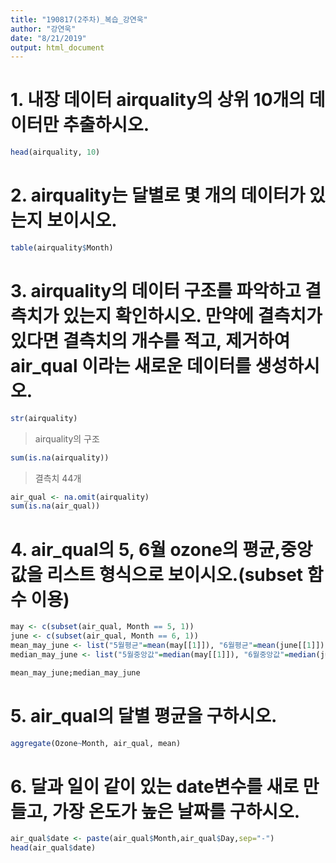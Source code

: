 ```yaml
---
title: "190817(2주차)_복습_강연욱"
author: "강연욱"
date: "8/21/2019"
output: html_document
---
```



# 1. 내장 데이터 airquality의 상위 10개의 데이터만 추출하시오.
```r
head(airquality, 10)
```

# 2. airquality는 달별로 몇 개의 데이터가 있는지 보이시오.

```r
table(airquality$Month)

```

# 3. airquality의 데이터 구조를 파악하고 결측치가 있는지 확인하시오. 만약에 결측치가 있다면 결측치의 개수를 적고, 제거하여 air_qual 이라는 새로운 데이터를 생성하시오.
```r
str(airquality)
```
>airquality의 구조

```r
sum(is.na(airquality))
```
> 결측치 44개

```r
air_qual <- na.omit(airquality)
sum(is.na(air_qual))
```

# 4. air_qual의 5, 6월 ozone의 평균,중앙값을 리스트 형식으로 보이시오.(subset 함수 이용)
```r
may <- c(subset(air_qual, Month == 5, 1))
june <- c(subset(air_qual, Month == 6, 1))
mean_may_june <- list("5월평균"=mean(may[[1]]), "6월평균"=mean(june[[1]]))
median_may_june <- list("5월중앙값"=median(may[[1]]), "6월중앙값"=median(june[[1]]))

mean_may_june;median_may_june
```

# 5. air_qual의 달별 평균을 구하시오.
```r
aggregate(Ozone~Month, air_qual, mean)
```

# 6. 달과 일이 같이 있는 date변수를 새로 만들고, 가장 온도가 높은 날짜를 구하시오.
```r
air_qual$date <- paste(air_qual$Month,air_qual$Day,sep="-")
head(air_qual$date)
```